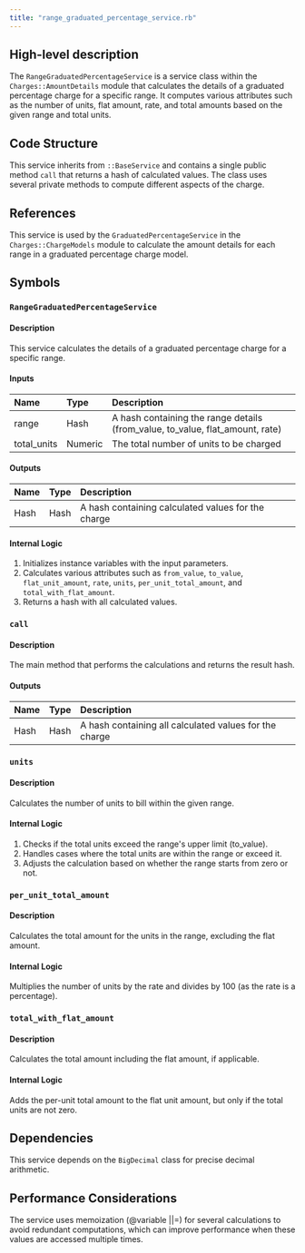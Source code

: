 ```yaml
---
title: "range_graduated_percentage_service.rb"
---
```


## High-level description
The `RangeGraduatedPercentageService` is a service class within the `Charges::AmountDetails` module that calculates the details of a graduated percentage charge for a specific range. It computes various attributes such as the number of units, flat amount, rate, and total amounts based on the given range and total units.

## Code Structure
This service inherits from `::BaseService` and contains a single public method `call` that returns a hash of calculated values. The class uses several private methods to compute different aspects of the charge.

## References
This service is used by the `GraduatedPercentageService` in the `Charges::ChargeModels` module to calculate the amount details for each range in a graduated percentage charge model.

## Symbols

### `RangeGraduatedPercentageService`
#### Description
This service calculates the details of a graduated percentage charge for a specific range.

#### Inputs
| Name | Type | Description |
|:-----|:-----|:------------|
| range | Hash | A hash containing the range details (from_value, to_value, flat_amount, rate) |
| total_units | Numeric | The total number of units to be charged |

#### Outputs
| Name | Type | Description |
|:-----|:-----|:------------|
| Hash | Hash | A hash containing calculated values for the charge |

#### Internal Logic
1. Initializes instance variables with the input parameters.
2. Calculates various attributes such as `from_value`, `to_value`, `flat_unit_amount`, `rate`, `units`, `per_unit_total_amount`, and `total_with_flat_amount`.
3. Returns a hash with all calculated values.

### `call`
#### Description
The main method that performs the calculations and returns the result hash.

#### Outputs
| Name | Type | Description |
|:-----|:-----|:------------|
| Hash | Hash | A hash containing all calculated values for the charge |

### `units`
#### Description
Calculates the number of units to bill within the given range.

#### Internal Logic
1. Checks if the total units exceed the range's upper limit (to_value).
2. Handles cases where the total units are within the range or exceed it.
3. Adjusts the calculation based on whether the range starts from zero or not.

### `per_unit_total_amount`
#### Description
Calculates the total amount for the units in the range, excluding the flat amount.

#### Internal Logic
Multiplies the number of units by the rate and divides by 100 (as the rate is a percentage).

### `total_with_flat_amount`
#### Description
Calculates the total amount including the flat amount, if applicable.

#### Internal Logic
Adds the per-unit total amount to the flat unit amount, but only if the total units are not zero.

## Dependencies
This service depends on the `BigDecimal` class for precise decimal arithmetic.

## Performance Considerations
The service uses memoization (@variable ||=) for several calculations to avoid redundant computations, which can improve performance when these values are accessed multiple times.